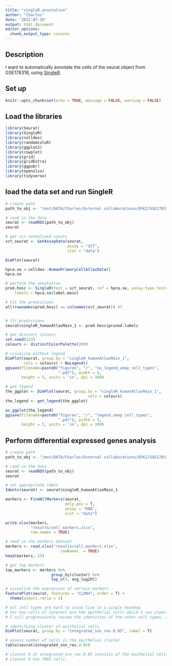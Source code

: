 ```yaml
---
title: "singleR_annotation"
author: "Charles"
date: '2022-07-29'
output: html_document
editor_options: 
  chunk_output_type: console
---
```


## Description

I want to automatically annotate the cells of the seurat object from GSE178318, using [SingleR](https://bioconductor.org/packages/release/bioc/vignettes/SingleR/inst/doc/SingleR.html).

## Set up

```r
knitr::opts_chunk$set(echo = TRUE, message = FALSE, warning = FALSE)
```

## Load the libraries

```r
library(Seurat)
library(SingleR)
library(celldex)
library(randomcoloR)
library(ggplot2)
library(cowplot)
library(grid)
library(gridExtra) 
library(ggpubr)
library(openxlsx)
library(tidyverse)
```

## load the data set and run SingleR

```r
# create path
path_to_obj <- "/mnt/DATA/Charles/External collaborations/DFKZ/GSE178318/QC_clustering_DEA/objects/integrated_and_clustered.rds"

# read in the data
seurat <- readRDS(path_to_obj)
seurat

# get sct normalised counts
sct_seurat <- GetAssayData(seurat,
                           assay = "SCT",
                           slot = "data")

DimPlot(seurat)

hpca.se <-celldex::HumanPrimaryCellAtlasData()
hpca.se

# perform the annotation
pred.hesc <- SingleR(test = sct_seurat, ref = hpca.se, assay.type.test=1,
    labels = hpca.se$label.main)

# fit the predictions
all(rownames(pred.hesc) == colnames(sct_seurat)) #T


# fit predictions
seurat$singleR_humanAtlasMain_1 <- pred.hesc$pruned.labels

# get distinct colours
set.seed(123)
colours <- distinctColorPalette(200)

# visualise without legend
DimPlot(seurat, group.by = "singleR_humanAtlasMain_1",
        cols = colours) + NoLegend()
ggsave(filename=paste0("figures", "/", "no_legend_umap_cell_types",
                       ".pdf"), width = 5, 
       height = 5, units = 'in', dpi = 300)

# get_legend
the_ggplot <- DimPlot(seurat, group.by = "singleR_humanAtlasMain_1",
                                    cols = colours) 
the_legend <- get_legend(the_ggplot)

as_ggplot(the_legend)
ggsave(filename=paste0("figures", "/", "legend_umap_cell_types",
                       ".pdf"), width = 5, 
       height = 5, units = 'in', dpi = 300)
```

## Perform differential expressed genes analysis

```r
# create path
path_to_obj <- "/mnt/DATA/Charles/External collaborations/DFKZ/GSE178318/QC_clustering_DEA/objects/integrated_and_clustered.rds"

# read in the data
seurat <- readRDS(path_to_obj)
seurat

# set appropriate ident
Idents(seurat) <- seurat$singleR_humanAtlasMain_1

markers <- FindAllMarkers(seurat,
                          only.pos = T,
                          assay = "RNA",
                          slot = "data")

write.xlsx(markers,
           "results/cell_markers.xlsx",
           row.names = TRUE)

# read in the markers dataset
markers <- read.xlsx("results/cell_markers.xlsx",
                        rowNames  = TRUE)
head(markers, 15)

# get top markers
top_markers <- markers %>% 
                    group_by(cluster) %>%
                    top_n(5, avg_log2FC)

# visualise the expression of certain markers
FeaturePlot(seurat, features = "CLDN4", order = T) +
  theme(aspect.ratio = 1)

# all cell types are hard to visua´lise in a single heatmap
# For now cells of interest are the epithelial cells which I can clearly identify
# I will progressively review the identities of the other cell types, as proposed by the singleR algorithm

# identifying cluster of epithelial cells
DimPlot(seurat, group.by = "integrated_snn_res.0.05", label = T)

# assess number of cells in the epithelial cluster
table(seurat$integrated_snn_res.0.05) 

# cluster 9 at integrated_snn_res.0.05 consists of the epithelial cells 
# cluster 9 has 7905 cells.
```